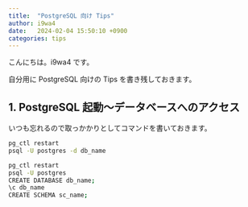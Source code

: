 ```yaml
---
title:  "PostgreSQL 向け Tips"
author: i9wa4
date:   2024-02-04 15:50:10 +0900
categories: tips
---
```


こんにちは。i9wa4 です。

自分用に PostgreSQL 向けの Tips を書き残しておきます。

## 1. PostgreSQL 起動～データベースへのアクセス

いつも忘れるので取っかかりとしてコマンドを書いておきます。

```sh
pg_ctl restart
psql -U postgres -d db_name

pg_ctl restart
psql -U postgres
CREATE DATABASE db_name;
\c db_name
CREATE SCHEMA sc_name;
```
